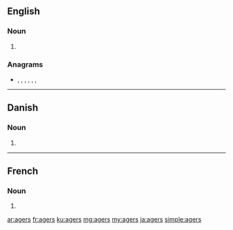 ==English==

===Noun===
{{head|en|noun plural form}}

# {{plural of|ager|lang=en}}

===Anagrams===
* {{l|en|gears}}, {{l|en|GRASE}}, {{l|en|rages}}, {{l|en|regas}}, {{l|en|sager}}, {{l|en|sarge}}, {{l|en|segar}}

----

==Danish==

===Noun===
{{head|da|noun form|g=c}}

# {{genitive singular indefinite of|ager|lang=da}}

----

==French==

===Noun===
{{head|fr|noun plural form|g=m}}

# {{plural of|ager|lang=fr}}

[[ar:agers]]
[[fr:agers]]
[[ku:agers]]
[[mg:agers]]
[[my:agers]]
[[ja:agers]]
[[simple:agers]]